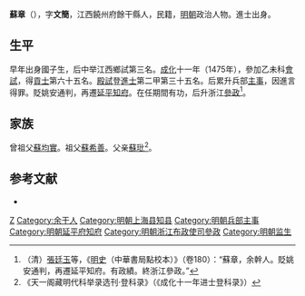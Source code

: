 {{noteTA
|1=zh-hans:余干; zh-hant:餘干
}}
{{Otheruses|other=名为蘇章的其他人物|蘇章}}

'''蘇章'''（{{bd|1441年||？}}），字'''文簡'''，江西饒州府餘干縣人，民籍，[[明朝|明朝]]政治人物。進士出身。

== 生平 ==
早年出身國子生，后中举江西鄉試第三名。[[成化|成化]]十一年（1475年），參加乙未科[[會試|會試]]，得[[貢士|貢士]]第六十五名。[[殿試|殿試]]登[[進士|進士]]第二甲第三十五名。后累升兵部[[主事|主事]]，因進言得罪。貶姚安通判，再遷[[延平府|延平]][[知府|知府]]。在任期間有功，后升浙江[[參政|參政]]<ref>（清）[[張廷玉|張廷玉]]等，《[[明史|明史]]（中華書局點校本）》（卷180）：“蘇章，余幹人。貶姚安通判，再遷延平知府。有政績。終浙江參政。”</ref>。

== 家族 ==
曾祖父[[蘇均實|蘇均實]]。祖父[[蘇希善|蘇希善]]。父亲[[蘇玭|蘇玭]]<ref>《天一阁藏明代科举录选刊·登科录》（《成化十一年进士登科录》）</ref>。

==参考文献==
{{wikisource|明史/卷180}}
{{reflist}}
* {{cite book|author=编纂委员会  |title=《上海旧政权建置志》 |year=2001年 |publisher=上海社会科学院出版社 |location=上海 |isbn=7-80618-881-9}}

{{start box}}
{{succession box|[[乐宗茂|乐宗茂]]|[[汪直卿|汪直卿]]|[[上海县|上海县]][[知县|知县]]|1488年－1490年}}
{{end box}}

{{成化十一年乙未科殿試金榜}}

{{Authority control}}

{{DEFAULTSORT:Su蘇}}
[[Category:蘇姓|Z]]
[[Category:余干人|Category:余干人]]
[[Category:明朝上海县知县|Category:明朝上海县知县]]
[[Category:明朝兵部主事|Category:明朝兵部主事]]
[[Category:明朝延平府知府|Category:明朝延平府知府]]
[[Category:明朝浙江布政使司參政|Category:明朝浙江布政使司參政]]
[[Category:明朝监生|Category:明朝监生]]

{{明朝人物小作品}}